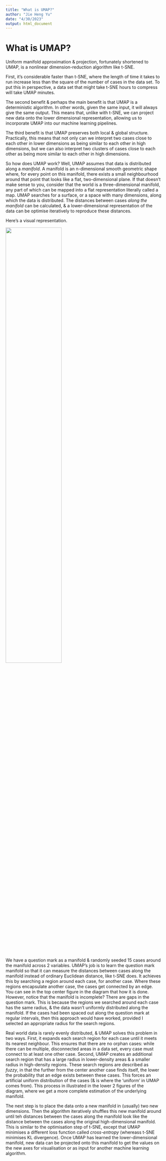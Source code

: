 ```yaml
---
title: "What is UMAP?"
author: "Jie Heng Yu"
date: "4/30/2023"
output: html_document
---
```



# What is UMAP?

Uniform manifold approximation & projection, fortunately shortened to UMAP, is a nonlinear dimension-reduction algorithm like t-SNE.

First, it's considerable faster than t-SNE, where the length of time it takes to run increase less than the square of the number of cases in the data set. To put this in perspective, a data set that might take t-SNE hours to compress will take UMAP minutes.

The second benefit & perhaps the main benefit is that UMAP is a deterministic algorithm. In other words, given the same input, it will always give the same output. This means that, unlike with t-SNE, we can project new data onto the lower dimensional representation, allowing us to incorporate UMAP into our machine learning pipelines.

The third benefit is that UMAP preserves both local & global structure. Practically, this means that not only can we interpret two cases close to each other in lower dimensions as being similar to each other in high dimensions, but we can also interpret two clusters of cases close to each other as being more similar to each other in high dimensions.

So how does UMAP work? Well, UMAP assumes that data is distributed along a *manifold*. A manifold is an n-dimensional smooth geometric shape where, for every point on this manifold, there exists a small neighbourhood around that point that looks like a flat, two-dimensional plane. If that doesn't make sense to you, consider that the world is a three-dimensional manifold, any part of which can be mapped into a flat representation literally called a map. UMAP searches for a surface, or a space with many dimensions, along which the data is distributed. The distances between cases *along the manifold* can be calculated, & a lower-dimensional representation of the data can be optimise iteratively to reproduce these distances.

Here's a visual representation.

![](UMAPLearn1.png){width=60%}

We have a question mark as a manifold & randomly seeded 15 cases around the manifold across 2 variables. UMAP's job is to learn the question mark manifold so that it can measure the distances between cases along the manifold instead of ordinary Euclidean distance, like t-SNE does. It achieves this by searching a region around each case, for another case. Where these regions encapsulate another case, the cases get connected by an edge. You can see in the top center figure in the diagram that how it is done. However, notice that the manifold is incomplete? There are gaps in the question mark. This is because the regions we searched around each case has the same radius, & the data wasn't uniformly distributed along the manifold. If the cases had been spaced out along the question mark at regular intervals, then this approach would have worked, provided I selected an appropriate radius for the search regions.

Real world data is rarely evenly distributed, & UMAP solves this problem in two ways. First, it expands each search region for each case until it meets its nearest neighbour. This ensures that there are no orphan cases: while there can be multiple, disconnected areas in a data set, every case must connect to at least one other case. Second, UMAP creates an additional search region that has a large radius in lower-density areas & a smaller radius in high-density regions. These search regions are described as *fuzzy*, in that the further from the center another case finds itself, the lower the probability that an edge exists between these cases. This forces an artificial uniform distribution of the cases (& is where the 'uniform' in UMAP comes from). This process in illustrated in the lower 2 figures of the diagram, where we get a more complete estimation of the underlying manifold.

The next step is to place the data onto a new manifold in (usually) two new dimensions. Then the algorithm iteratively shuffles this new manifold around until teh distances between the cases along the manifold look like the distance between the cases along the original high-dimensional manifold. This is similar to the optimisation step of t-SNE, except that UMAP minimises a different loss function called *cross-entropy* (whereass t-SNE minimises KL divergence). Once UMAP has learned the lower-dimensional manifold, new data can be projected onto this manifold to get the values on the new axes for visualisation or as input for another machine learning algorithm.